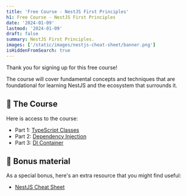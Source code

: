 ```yaml
---
title: 'Free Course - NestJS First Principles'
h1: Free Course - NestJS First Principles
date: '2024-01-09'
lastmod: '2024-01-09'
draft: false
summary: NestJS First Principles.
images: ['/static/images/nestjs-cheat-sheet/banner.png']
isHiddenFromSearch: true
---
```


Thank you for signing up for this free course!

The course will cover fundamental concepts and techniques that are foundational for learning NestJS and the ecosystem that surrounds it.

## 📖 The Course

Here is access to the course:

- Part 1: [TypeScript Classes](/resources/nestjs-first-principles/part-1)
- Part 2: [Dependency Injection](/resources/nestjs-first-principles/part-1)
- Part 3: [DI Container](/resources/nestjs-first-principles/part-1)

## 🎉 Bonus material

As a special bonus, here's an extra resource that you might find useful:

- [NestJS Cheat Sheet](/resources/nestjs-cheat-sheet)
